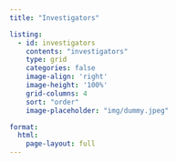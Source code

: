 ```yaml
---
title: "Investigators"

listing:
  - id: investigators
    contents: "investigators"
    type: grid
    categories: false
    image-align: 'right'
    image-height: '100%'
    grid-columns: 4
    sort: "order"
    image-placeholder: "img/dummy.jpeg"

format:
  html:
    page-layout: full
---
```



::: {#investigators}
:::

